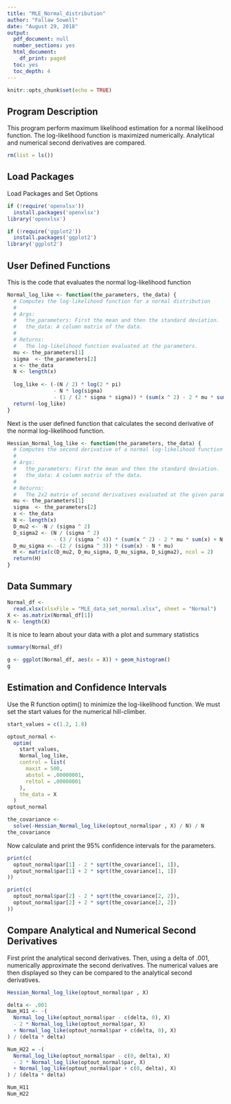 ---
title: "MLE_Normal_distribution"
author: "Fallaw Sowell"
date: "August 29, 2018"
output:
  pdf_document: null
  number_sections: yes
  html_document:
    df_print: paged
  toc: yes
  toc_depth: 4
---

```{r setup, include=FALSE}
knitr::opts_chunk$set(echo = TRUE)
```

## Program Description

This program perform maximum likelihood estimation
for a normal likelihood function.  The log-likelihood
function is maximized numerically.
Analytical and numerical second derivatives are compared.

```{r cleanup}
rm(list = ls())
```

## Load Packages

Load Packages and Set Options

```{r packages}
if (!require('openxlsx'))
  install.packages('openxlsx')
library('openxlsx')

if (!require('ggplot2'))
  install.packages('ggplot2')
library('ggplot2')
```

## User Defined Functions


This is the code that evaluates the normal log-likelihood function

```{r Normal_log_likelihood}
Normal_log_like <- function(the_parameters, the_data) {
  # Computes the log-likelihood function for a normal distribution
  #
  # Args:
  #   the_parameters: First the mean and then the standard deviation.
  #   the_data: A column matrix of the data.
  #
  # Returns:
  #   The log-likelihood function evaluated at the parameters.
  mu <- the_parameters[1]
  sigma  <- the_parameters[2]
  x <- the_data
  N <- length(x)
  
  log_like <- (-(N / 2) * log(2 * pi)
               - N * log(sigma)
               - (1 / (2 * sigma * sigma)) * (sum(x ^ 2) - 2 * mu * sum(x) + N * mu * mu))
  return(-log_like)
}
```

Next is the user defined function that calculates the second derivative of the 
normal log-likelihood function.

```{r Hessian_function}
Hessian_Normal_log_like <- function(the_parameters, the_data) {
  # Computes the second derivative of a normal log-likelihood function
  #
  # Args:
  #   the_parameters: First the mean and then the standard deviation.
  #   the_data: A column matrix of the data.
  #
  # Returns:
  #   The 2x2 matrix of second derivatives evaluated at the given parameters.
  mu <- the_parameters[1]
  sigma  <- the_parameters[2]
  x <- the_data
  N <- length(x)
  D_mu2 <- -N / (sigma ^ 2)
  D_sigma2 <- (N / (sigma ^ 2)
               - (3 / (sigma ^ 4)) * (sum(x ^ 2) - 2 * mu * sum(x) + N * mu * mu))
  D_mu_sigma <- -(2 / (sigma ^ 3)) * (sum(x) - N * mu)
  H <- matrix(c(D_mu2, D_mu_sigma, D_mu_sigma, D_sigma2), ncol = 2)
  return(H)
}
```


## Data Summary
```{r read_data}
Normal_df <-
  read.xlsx(xlsxFile = "MLE_data_set_normal.xlsx", sheet = "Normal")
X <- as.matrix(Normal_df[1])
N <- length(X)
```


It is nice to learn about your data with a plot and summary statistics

```{r summary_and_plot, message=FALSE, warning=FALSE}
summary(Normal_df)

g <- ggplot(Normal_df, aes(x = X)) + geom_histogram()
g
```

## Estimation and Confidence Intervals

Use the R function optim() to minimize the log-likelihood function.  We must set the start values for the numerical hill-climber.  

```{r Maximize_the_log_like}
start_values = c(1.2, 1.8)

optout_normal <-
  optim(
    start_values,
    Normal_log_like,
    control = list(
      maxit = 500,
      abstol = .00000001,
      reltol = .00000001
    ),
    the_data = X
  )
optout_normal
```


```{r Calculate_Covarinace}
the_covariance <-
  solve(-Hessian_Normal_log_like(optout_normal$par , X) / N) / N
the_covariance
```

Now calculate and print the 95% confidence intervals for the parameters.  

```{r confidence_intervals}
print(c(
  optout_normal$par[1] - 2 * sqrt(the_covariance[1, 1]),
  optout_normal$par[1] + 2 * sqrt(the_covariance[1, 1])
))

print(c(
  optout_normal$par[2] - 2 * sqrt(the_covariance[2, 2]),
  optout_normal$par[2] + 2 * sqrt(the_covariance[2, 2])
))
```

## Compare Analytical and Numerical Second Derivatives

First print the analytical second derivatives.  Then, using a delta of .001, numerically approximate the second derivatives.  The numerical values are then
displayed so they can be compared to the analytical second derivatives. 

```{r Numerical_Second_derivative}

Hessian_Normal_log_like(optout_normal$par , X)

delta <- .001
Num_H11 <- -(
  Normal_log_like(optout_normal$par - c(delta, 0), X)
  - 2 * Normal_log_like(optout_normal$par, X)
  + Normal_log_like(optout_normal$par + c(delta, 0), X)
) / (delta * delta)

Num_H22 = -(
  Normal_log_like(optout_normal$par - c(0, delta), X)
  - 2 * Normal_log_like(optout_normal$par, X)
  + Normal_log_like(optout_normal$par + c(0, delta), X)
) / (delta * delta)

Num_H11
Num_H22
```



